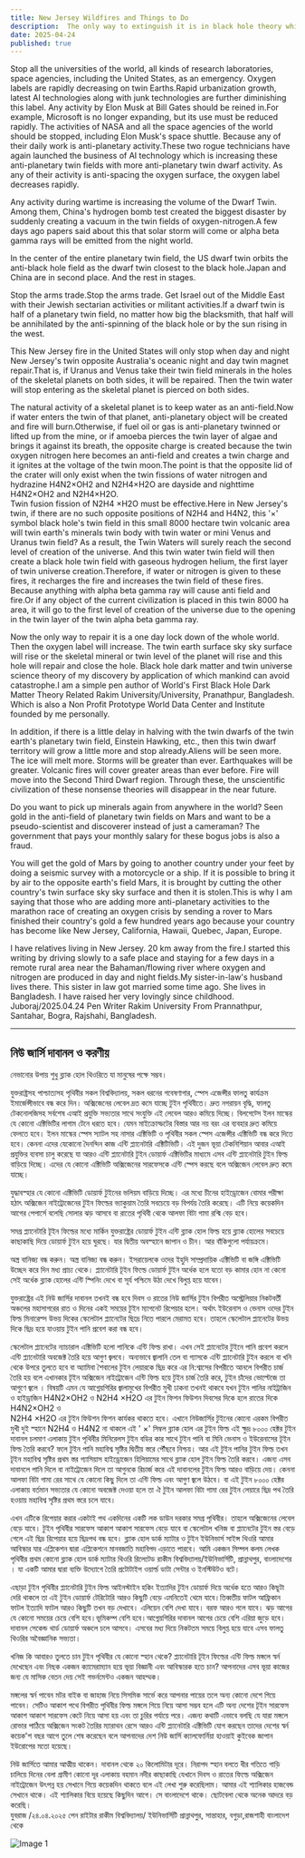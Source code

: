 ```yaml
---
title: New Jersey Wildfires and Things to Do
description:  The only way to extinguish it is in black hole theory which is possible for humans.
date: 2025-04-24
published: true
---
```


Stop all the universities of the world, all kinds of research laboratories, space agencies, including the United States, as an emergency. Oxygen labels are rapidly decreasing on twin Earths.Rapid urbanization growth, latest AI technologies along with junk technologies are further diminishing this label. Any activity by Elon Musk at Bill Gates should be reined in.For example, Microsoft is no longer expanding, but its use must be reduced rapidly. The activities of NASA and all the space agencies of the world should be stopped, including Elon Musk's space shuttle. Because any of their daily work is anti-planetary activity.These two rogue technicians have again launched the business of AI technology which is increasing these anti-planetary twin fields with more anti-planetary twin dwarf activity. As any of their activity is anti-spacing the oxygen surface, the oxygen label decreases rapidly.

Any activity during wartime is increasing the volume of the Dwarf Twin. Among them, China's hydrogen bomb test created the biggest disaster by suddenly creating a vacuum in the twin fields of oxygen-nitrogen.A few days ago papers said about this that solar storm will come or alpha beta gamma rays will be emitted from the night world.

In the center of the entire planetary twin field, the US dwarf twin orbits the anti-black hole field as the dwarf twin closest to the black hole.Japan and China are in second place. And the rest in stages. 

Stop the arms trade.Stop the arms trade.  Get Israel out of the Middle East with their Jewish sectarian activities or militant activities.If a dwarf twin is half of a planetary twin field, no matter how big the blacksmith, that half will be annihilated by the anti-spinning of the black hole or by the sun rising in the west.

This New Jersey fire in the United States will only stop when day and night New Jersey's twin opposite Australia's oceanic night and day twin magnet repair.That is, if Uranus and Venus take their twin field minerals in the holes of the skeletal planets on both sides, it will be repaired. Then the twin water will stop entering as the skeletal planet is pierced on both sides. 

The natural activity of a skeletal planet is to keep water as an anti-field.Now if water enters the twin of that planet, anti-planetary object will be created and fire will burn.Otherwise, if fuel oil or gas is anti-planetary twinned or lifted up from the mine, or if amoeba pierces the twin layer of algae and brings it against its breath, the opposite charge is created because the twin oxygen nitrogen here becomes an anti-field and creates a twin charge and it ignites at the voltage of the twin moon.The point is that the opposite lid of the crater will only exist when the twin fissions of water nitrogen and hydrazine H4N2×OH2 and N2H4×H2O are dayside and nighttime H4N2×OH2 and N2H4×H2O.  
Twin fusion fission of N2H4 ×H2O must be effective.Here in New Jersey's twin, if there are no such opposite positions of N2H4 and H4N2, this '×' symbol black hole's twin field in this small 8000 hectare twin volcanic area will twin earth's minerals twin body with twin water or mini Venus and Uranus twin field? 
As a result, the Twin Waters will surely reach the second level of creation of the universe. And this twin water twin field will then create a black hole twin field with gaseous hydrogen helium, the first layer of twin universe creation.Therefore, if water or nitrogen is given to these fires, it recharges the fire and increases the twin field of these fires. Because anything with alpha beta gamma ray will cause anti field and fire.Or if any object of the current civilization is placed in this twin 8000 ha area, it will go to the first level of creation of the universe due to the opening in the twin layer of the twin alpha beta gamma ray.

 Now the only way to repair it is a one day lock down of the whole world. Then the oxygen label will increase.
The twin earth surface sky sky surface will rise or the skeletal mineral or twin level of the planet will rise and this hole will repair and close the hole. Black hole dark matter and twin universe science theory of my discovery by application of which mankind can avoid catastrophe.I am a simple pen author of World's First Black Hole Dark Matter Theory Related Rakim University/University, Pranathpur, Bangladesh. Which is also a Non Profit Prototype World Data Center and Institute founded by me personally.

In addition, if there is a little delay in halving with the twin dwarfs of the twin earth's planetary twin field, Einstein Hawking, etc., then this twin dwarf territory will grow a little more and stop already.Aliens will be seen more. The ice will melt more. Storms will be greater than ever. Earthquakes will be greater. Volcanic fires will cover greater areas than ever before. Fire will move into the Second Third Dwarf region. Through these, the unscientific civilization of these nonsense theories will disappear in the near future.

Do you want to pick up minerals again from anywhere in the world? Seen gold in the anti-field of planetary twin fields on Mars and want to be a pseudo-scientist and discoverer instead of just a cameraman? The government that pays your monthly salary for these bogus jobs is also a fraud.  

You will get the gold of Mars by going to another country under your feet by doing a seismic survey with a motorcycle or a ship. If it is possible to bring it by air to the opposite earth's field Mars, it is brought by cutting the other country's twin surface sky sky surface and then it is stolen.This is why I am saying that those who are adding more anti-planetary activities to the marathon race of creating an oxygen crisis by sending a rover to Mars finished their country's gold a few hundred years ago because your country has become like New Jersey, California, Hawaii, Quebec, Japan, Europe.

I have relatives living in New Jersey. 20 km away from the fire.I started this writing by driving slowly to a safe place and staying for a few days in a remote rural area near the Bahaman/flowing river where oxygen and nitrogen are produced in day and night fields.My sister-in-law's husband lives there. This sister in law got married some time ago. She lives in Bangladesh. I have raised her very lovingly since childhood.
Juboraj/2025.04.24
Pen Writer 
Rakim University 
From Prannathpur, Santahar, Bogra, Rajshahi, Bangladesh.

---

## নিউ জার্সি দাবানল ও করণীয়

 নেভানোর উপায় শুধু ব্ল‍্যাক হোল থিওরিতে যা মানুষের পক্ষে সম্ভব।

যুক্তরাষ্ট্রসহ পাশ্চাত্যসহ পৃথিবীর সকল বিশ্ববিদ্যালয়, সকল ধরনের গবেষণাগার, স্পেস এজেন্সীর ফালতু কার্যক্রম  ইমার্জেন্সীভাবে বন্ধ করে দিন। অক্সিজেনের লেবেল দ্রত কমে যাচ্ছে টুইন পৃথিবীতে। দ্রুত নগরায়ন বৃদ্ধি, ফালতু টেকনোলজিসহ সর্বশেষ এআই প্রযুক্তি সভ‍্যতার সাথে সংযুক্তি এই লেবেল আরও কমিয়ে দিচ্ছে। বিলগেট্সে ইলন মাস্কের যে কোনো এক্টিভিটির লাগাম  টেনে ধরতে হবে। যেমন মাইক্রোস্ফটের বিস্তার আর নয় বরং এর ব‍্যবহার দ্রুত  কমিয়ে ফেলতে হবে। ইলন মাস্কের স্পেস স‍্যাটল সহ নাসার এক্টিভিটি ও পৃথিবীর সকল স্পেস এজেন্সীর এক্টিভিটি বন্ধ করে দিতে হবে। কেননা এদের যেকোনো  দৈনন্দিন কাজ এন্টি প্ল‍্যানেটারি এক্টিটিভিটি। 
এই দুজন ভূয়া টেকনিশিয়ান আবার এআই প্রযুক্তির ব‍্যবসা চালু করেছে যা আরও এন্টি প্ল‍্যানেটারি টুইন ডোয়ার্ফ এক্টিভিটির মাধ‍্যমে এসব এন্টি প্ল‍্যানেটারি টুইন ফিল্ড বাড়িয়ে দিচ্ছে। এদের যে কোনো এক্টিভিটি অক্সিজেনের সারফেসকে এন্টি স্পেস করছে বলে অক্সিজেন লেবেল দ্রুত কমে যাচ্ছে। 

যুদ্ধাবস্হার যে কোনো এক্টিভিটি ডোয়ার্ফ টুইনের ভলিয়ম বাড়িয়ে দিচ্ছে। এর মধ‍্যে  চীনের হাইড্রোজেন বোমার পরীক্ষা হঠাৎ অক্সিজেন নাইট্রোজেনের টুইন ফিল্ডের  ভ‍্যাকুয়াম তৈরি সবচেয়ে বড় বিপর্যয় তৈরি করেছে। এটি নিয়ে কয়েকদিন আগের পেপার্সে বলেছি সোলার ঝড় আসবে বা রাতের পৃথিবী থেকে আলফা বিটা গামা রশ্মি বেড় হবে।

সমগ্র প্ল‍্যানেটারি টূইন ফিল্ডের মধ‍্যে মার্কিন যুক্তরাষ্ট্রের ডোয়ার্ফ টুইন এন্টি ব্ল‍্যাক হোল ফিল্ড হয়ে ব্ল‍্যাক হোলের সবচেয়ে কাছাকাছি দিয়ে ডোয়ার্ফ টুইন হয়ে ঘুরছে। যার দ্বিতীয় অবস্হানে জাপান ও চীন। আর বাঁকিগুলো পর্যায়ক্রমে। 

অস্ত্র বানিজ‍্য বন্ধ করুন।  অস্ত্র বানিজ‍্য বন্ধ করুন।  ইসরায়েলকে ওদের ইহুদি সাম্প্রদায়িক এক্টিভিটি বা জঙ্গি এক্টিভিটি উচ্ছেদ করে দিন মধ‍্য প্রাচ‍্য থেকে। প্ল‍্যানেটারি টূইন ফিল্ডে ডোয়ার্ফ টুইন অর্ধেক হলে যতো বড় কামার হোন না কেনো সেই অর্ধেক ব্ল‍্যাক হোলের এন্টি স্পিনিং দেখে বা সূর্য পশ্চিমে উঠা দেখে বিলুপ্ত হয়ে যাবেন। 

যুক্তরাষ্ট্রের এই নিউ জার্সির দাবানল তখনই বন্ধ হবে দিবস ও রাতের নিউ জার্সির টুইন বিপরীত অস্ট্রেলিয়ার নিকটবর্তী অঞ্চলের মহাসাগরের রাত ও দিনের একই সময়ের টুইন ম‍্যাগনেট রিপেয়ার হলে। অর্থাৎ  ইউরেনাস ও ভেনাস ওদের টুইন ফিল্ড মিনারেল্স উভয় দিকের স্কেলেটাল প্ল‍্যানেটের ছিদ্রে নিতে পারলে মেরামত হবে। তাহলে স্কেলেটাল প্ল‍্যানেটের উভয় দিকে ছিদ্র হয়ে যাওয়ায় টুইন পানি প্রবেশ করা বন্ধ হবে। 

স্কেলেটাল প্ল‍্যানেটের ন‍্যাচারাল এক্টিভিটি হলো পানিকে এন্টি ফিল্ড রাখা। এখন সেই প্ল‍্যানেটের টুইনে পানি প্রবেশ করলে এন্টি প্ল‍্যানেটারি অবজেক্ট তৈরি হয়ে আগুণ জ্বলবে। অন‍্যভাবে জ্বালানি তেল বা গ‍্যাসকে এন্টি প্ল‍্যানেটারি টুইন করলে বা খনি থেকে উপরে তুলতে হবে বা অ‍্যামিবা শৈবালের টুইন লেয়ারকে ছিদ্র করে এর নি:শ্বাসের বিপরীতে আনলে বিপরীত চার্জ তৈরি হয় বলে এখানকার টূইন অক্সিজেন নাইট্রোজেন   এন্টি ফিল্ড হয়ে টুইন চার্জ তৈরি করে, টুইন চাঁদের ভোল্টেজে তা  আগুণে জ্বলে । বিষয়টি এমন যে আগ্নেয়গিরির জ্বালামুখের বিপরীত মুখী ঢাকনা তখনই থাকবে যখন টুইন পানির  নাইট্রাজিন ও হাইড্রাজিন H4N2×OH2 ও N2H4 ×H2O এর টুইন ফিশন ফিউশন দিবসের দিকে হলে রাতের দিকে  H4N2×OH2 ও  
N2H4 ×H2O এর টুইন ফিউশন ফিশন কার্যকর থাকতে হবে। এখানে নিউজার্সির টুইনের কোনো এরকম বিপরীত মুখী দুই স্হানে  N2H4 ও H4N2 না থাকলে এই ' ×' সিম্বল ব্ল‍্যাক হোল এর টুইন ফিল্ড এই ক্ষুদ্র  ৮০০০ হেক্টর টুইন দাবানল চলমাণ এলাকায় টুইন পৃথিবীর মিনিরেলস টুইন বডির কার সাথে টুইন পানি বা মিনি ভেনাস ও ইউরেনাসের টূইন ফিল্ড তৈরি করবে? ফলে টুইন পানি মহাবিশ্ব সৃষ্টির দ্বিতীয় স্তরে পৌঁছবে নিশ্চয়। আর এই টুইন পানির টুইন ফিল্ড তখন টূইন মহাবিশ্ব সৃষ্টির প্রথম স্তর গ‍্যাসিয়াস হাইড্রোজেন হিলিয়ামের সাথে ব্ল‍্যাক হোল টুইন ফিল্ড তৈরি করবে। এজন‍্য এসব দাবানলে পানি দিলে বা নাইট্রোজেন দিলে তা আগুনকে রিচার্জ করে এই দাবানলের টুইন ফিল্ড আরও বাড়িয়ে দেয়। কেননা আলফা বিটা গামা রের সাথে যে কোনো কিছু দিলে তা এন্টি ফিল্ড এবং আগুণ জ্বলে উঠবে। বা এই টুইন ৮০০০ হেক্টর এলাকায় বর্তমান সভ‍্যতার যে কোনো অবজেক্ট দেওয়া হলে তা ঐ টুইন আলফা বিটা গামা রের টুইন লেয়ারে ছিদ্র পথ তৈরি হওয়ায় মহাবিশ্ব সৃষ্টির প্রথম স্তরে চলে যাবে।



 এখন এটিকে রিপেয়ার করার একটাই পথ একদিনের একটি লক ডাউন দরকার সমগ্র পৃথিবীর। তাহলে অক্সিজেনের লেবেল বেড়ে যাবে। টুইন পৃথিবীর সারফেস আকাশ আকাশ সারফেস বেড়ে যাবে বা স্কেলেটাল খনিজ বা প্ল‍্যানেটের টুইন স্তর বেড়ে গেলে এই ছিদ্র রিপেয়ার হয়ে ছিদ্রপথ বন্ধ হবে। ব্ল‍্যাক হোল ডার্ক ম‍্যাটার ও টুইন ইউনিভার্স সাইন্স থিওরি আমার আবিস্কার যার এপ্লিকেশন দ্বারা  এপ্লিকেশনে মানবজাতি মহাবিপদ এড়াতে পারবে। আমি একজন সিম্পল কলম লেখক পৃথিবীর প্রথম কোনো ব্ল‍্যাক হোল ডার্ক ম‍্যাটার থিওরি রিলেটেড রাকীম বিশ্ববিদ্যালয়/ইউনিভার্সিটি, প্রান্নাথপুর, বাংলাদেশের । যা একটি আমার দ্বারা ব‍্যক্তি উদ‍্যোগে তৈরি প্রটোটাইপ ওয়ার্ল্ড ডাটা সেন্টার ও ইনস্টিউটও বটে।  

এছাড়া টুইন পৃথিবীর প্ল‍্যানেটারি টুইন ফিল্ড আইনস্টাইন হকিং ইত‍্যাদির টুইন ডোয়ার্ফ দিয়ে অর্ধেক হতে আরও কিছূটা দেরি থাকলে তা এই টুইন ডোয়ার্ফ টেরিটোরি আরও কিছুটি বেড়ে এমনিতেই থেমে যাবে।তিব্বতীয় ফাটল আফ্রিকান ফাটল ইত‍্যাদি ফাটল আরও কিছুটি তখন বড় দেখাবে।
এলিয়েন বেশি দেখা যাবে। বরফ আরও গলে যাবে। ঝড় আগের যে কোনো সময়ের চেয়ে বেশি হবে।ভূমিকম্প বেশি হবে।আগ্নেয়গিরির দাবানল আগের চেয়ে বেশি এরিয়া জুড়ে হবে। দাবানল সেকেন্ড থার্ড ডোয়ার্ফ অঞ্চলে চলে আসবে। এসবের মধ‍্য দিয়ে নিকটতম সময়ে বিলুপ্ত হয়ে যাবে এসব ফালতু থিওরির  অবৈজ্ঞানিক সভ‍্যতা। 

খনিজ কি আবারও তুলতে চান টুইন পৃথিবীর  যে কোনো স্হান থেকে? প্ল‍্যানেটারি টূইন ফিল্ডের এন্টি ফিল্ড মঙ্গলে স্বর্ন দেখেছেন এবং নিছক একজন ক‍্যামেরাম‍্যান হয়ে ভূয়া বিজ্ঞানী এবং আবিস্কারক হতে চান? আপনাদের এসব ভূয়া কাজের জন‍্য  যে মাসিক বেতন দেয় সেই গভর্নমেন্টও  একজন আহম্মক। 

মঙ্গলের স্বর্ন পাবেন মটর বাইক বা জাহাজ নিয়ে সিসমিক সার্ভে করে আপনার পায়ের তলে অন‍্য কোনো দেশে গিয়ে পাবেন। সেটিও আকাশ পথে বিপরীত পৃথিবীর ফিল্ড মঙ্গলে গিয়ে নিয়ে আসা সম্ভব হলে এটি অন‍্য দেশের টূইন  সারফেস আকাশ  আকাশ সারফেস কেটে নিয়ে আসা হয় এবং তা চুরির পর্যায়ে পরে। এজন‍্য কথাটি এভাবে বলছি যে যারা মঙ্গলে রোভার পাঠিয়ে অক্সিজেন সংকট তৈরির ম‍্যারাথন রেসে আরও এন্টি প্ল‍্যানেটারি এক্টিভিটি যোগ করছেন তাদের দেশের স্বর্ন কয়েক'শ বছর আগে তুলে শেষ করেছেন বলে আপনাদের দেশ নিউ জার্সি ক‍্যালফোর্নিয়া হাওয়াই কুইবেক জাপান ইউরোপের মতো হয়েছে। 

নিউ জার্সিতে আমার আত্মীয় থাকেন। দাবানল থেকে ২০ কিলোমিটার দূরে।  নিরাপদ স্হান বলতে ধীর গতিতে গাড়ি চালিয়ে দিনের বেলা গ্রামীণ কোনো দূর এলাকায় বহমান নদীর কাছাকাছি যেখানে দিবস ও রাতের ফিল্ডে অক্সিজেন নাইট্রোজেন উৎপন্ন হয় সেখানে গিয়ে কয়েকদিন থাকতে বলে এই লেখা শুরু করেছিলাম। আমার এই শ‍্যালিকার হাজবেন্ড সেখানে থাকে। এই শ‍্যালিকার বিয়ে হয়েছে কিছুদিন আগে। সে বাংলাদেশে থাকে। ছোটবেলা থেকে অনেক আদরে বড় করেছি।  
যুবরাজ /২৪.০৪.২০২৫
পেন রাইটার 
রাকীম বিশ্ববিদ‍্যালয়/ ইউনিভার্সিটি 
প্রান্নাথপুর, সান্তাহার, বগুড়া,রাজশাহী বাংলাদেশ থেকে  

![Image 1]( https://github.com/arifalmas/Rakim-University/blob/main/public/2025-04-24.jpg?raw=true ) 
